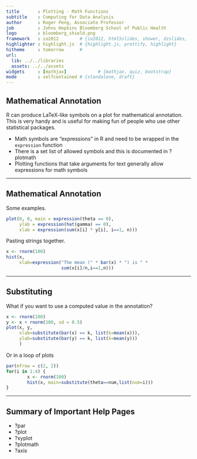 ---
title       : Plotting - Math Functions
subtitle    : Computing for Data Analysis
author      : Roger Peng, Associate Professor
job         : Johns Hopkins Bloomberg School of Public Health
logo        : bloomberg_shield.png
framework   : io2012        # {io2012, html5slides, shower, dzslides, ...}
highlighter : highlight.js  # {highlight.js, prettify, highlight}
hitheme     : tomorrow      # 
url:
  lib: ../../libraries
  assets: ../../assets
widgets     : [mathjax]            # {mathjax, quiz, bootstrap}
mode        : selfcontained # {standalone, draft}
---

## Mathematical Annotation

R can produce LaTeX-like symbols on a plot for mathematical annotation. This is very handy and is useful for making fun of people who use other statistical packages.

- Math symbols are “expressions” in R and need to be wrapped in the `expression` function
- There is a set list of allowed symbols and this is documented in ?plotmath
- Plotting functions that take arguments for text generally allow expressions for math symbols

---

## Mathematical Annotation

Some examples.

```r
plot(0, 0, main = expression(theta == 0),
     ylab = expression(hat(gamma) == 0),
     xlab = expression(sum(x[i] * y[i], i==1, n)))
```

Pasting strings together.

```r
x <- rnorm(100)
hist(x,
     xlab=expression("The mean (" * bar(x) * ") is " *
                     sum(x[i]/n,i==1,n)))
```

---

## Substituting

What if you want to use a computed value in the annotation?

```r
x <- rnorm(100)
y <- x + rnorm(100, sd = 0.5)
plot(x, y,
     xlab=substitute(bar(x) == k, list(k=mean(x))),
     ylab=substitute(bar(y) == k, list(k=mean(y)))
     )
```

Or in a loop of plots

```r
par(mfrow = c(2, 2))
for(i in 1:4) {
        x <- rnorm(100)
        hist(x, main=substitute(theta==num,list(num=i)))
}
```

---

## Summary of Important Help Pages

- ?par
- ?plot 
- ?xyplot 
- ?plotmath 
- ?axis